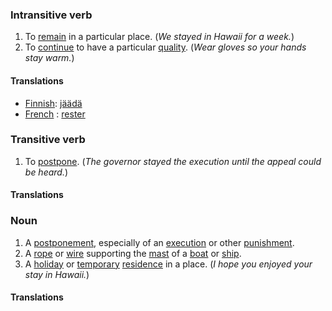 ===Intransitive verb===

# To [[remain]] in a particular place.  (''We stayed in Hawaii for a week.'')
# To [[continue]] to have a particular [[quality]].  (''Wear gloves so your hands stay warm.'')

====Translations====

*[[Finnish]]: [[jäädä]] <!-- not verified -->
*[[French]] : [[rester]] <!-- not verified -->

===Transitive verb===

# To [[postpone]].  (''The governor stayed the execution until the appeal could be heard.'')

====Translations====

<!-- There are no translations yet. -->

===Noun===

# A [[postponement]], especially of an [[execution]] or other [[punishment]].
# A [[rope]] or [[wire]] supporting the [[mast]] of a [[boat]] or [[ship]].
# A [[holiday]] or [[temporary]] [[residence]] in a place.  (''I hope you enjoyed your stay in Hawaii.'')

====Translations====

<!-- There are no translations yet. -->